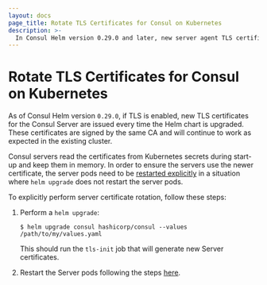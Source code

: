 ```yaml
---
layout: docs
page_title: Rotate TLS Certificates for Consul on Kubernetes
description: >-
  In Consul Helm version 0.29.0 and later, new server agent TLS certificates are issued every time the Helm version is upgraded. Learn how to manually trigger certificate rotation if they do not rotate automatically.
---
```


# Rotate TLS Certificates for Consul on Kubernetes

As of Consul Helm version `0.29.0`, if TLS is enabled, new TLS certificates for the Consul Server
are issued every time the Helm chart is upgraded. These certificates are signed by the same CA and will
continue to work as expected in the existing cluster.

Consul servers read the certificates from Kubernetes secrets during start-up and keep them in memory. In order to ensure the
servers use the newer certificate, the server pods need to be [restarted explicitly](/docs/k8s/upgrade#upgrading-consul-servers) in
a situation where `helm upgrade` does not restart the server pods.

To explicitly perform server certificate rotation, follow these steps:

1. Perform a `helm upgrade`:

   ```shell-session
   $ helm upgrade consul hashicorp/consul --values /path/to/my/values.yaml
   ```

   This should run the `tls-init` job that will generate new Server certificates.

1. Restart the Server pods following the steps [here](/docs/k8s/upgrade#upgrading-consul-servers).
